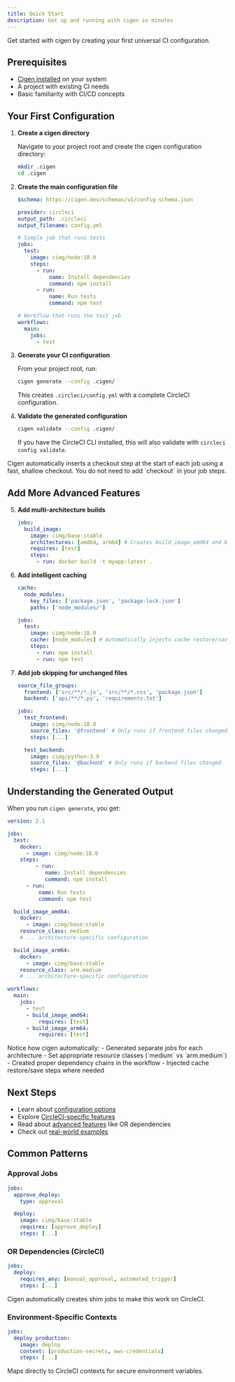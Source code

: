 ```yaml
---
title: Quick Start
description: Get up and running with cigen in minutes
---
```



Get started with cigen by creating your first universal CI configuration.

## Prerequisites

- [Cigen installed](/cigen/installation/) on your system
- A project with existing CI needs
- Basic familiarity with CI/CD concepts

## Your First Configuration

<Steps>

1. **Create a cigen directory**

   Navigate to your project root and create the cigen configuration directory:

   ```bash
   mkdir .cigen
   cd .cigen
   ```

2. **Create the main configuration file**

   ```yaml title=".cigen/config.yml"
   $schema: https://cigen.dev/schemas/v1/config-schema.json

   provider: circleci
   output_path: .circleci
   output_filename: config.yml

   # Simple job that runs tests
   jobs:
     test:
       image: cimg/node:18.0
       steps:
         - run:
             name: Install dependencies
             command: npm install
         - run:
             name: Run tests
             command: npm test

   # Workflow that runs the test job
   workflows:
     main:
       jobs:
         - test
   ```

3. **Generate your CI configuration**

   From your project root, run:

   ```bash
   cigen generate --config .cigen/
   ```

   This creates `.circleci/config.yml` with a complete CircleCI configuration.

4. **Validate the generated configuration**

   ```bash
   cigen validate --config .cigen/
   ```

   If you have the CircleCI CLI installed, this will also validate with `circleci config validate`.

</Steps>

<Aside type="note">
  Cigen automatically inserts a checkout step at the start of each job using a fast, shallow checkout.
  You do not need to add `checkout` in your job steps.
</Aside>

## Add More Advanced Features

<Steps>

5. **Add multi-architecture builds**

   ```yaml title="Multi-architecture job"
   jobs:
     build_image:
       image: cimg/base:stable
       architectures: [amd64, arm64] # Creates build_image_amd64 and build_image_arm64
       requires: [test]
       steps:
         - run: docker build -t myapp:latest .
   ```

6. **Add intelligent caching**

   ```yaml title="Automatic cache injection"
   cache:
     node_modules:
       key_files: ['package.json', 'package-lock.json']
       paths: ['node_modules/']

   jobs:
     test:
       image: cimg/node:18.0
       cache: [node_modules] # Automatically injects cache restore/save
       steps:
         - run: npm install
         - run: npm test
   ```

7. **Add job skipping for unchanged files**

   ```yaml title="Smart job skipping"
   source_file_groups:
     frontend: ['src/**/*.js', 'src/**/*.css', 'package.json']
     backend: ['api/**/*.py', 'requirements.txt']

   jobs:
     test_frontend:
       image: cimg/node:18.0
       source_files: '@frontend' # Only runs if frontend files changed
       steps: [...]

     test_backend:
       image: cimg/python:3.9
       source_files: '@backend' # Only runs if backend files changed
       steps: [...]
   ```

</Steps>

## Understanding the Generated Output

When you run `cigen generate`, you get:

```yaml title=".circleci/config.yml"
version: 2.1

jobs:
  test:
    docker:
      - image: cimg/node:18.0
    steps:
         - run:
            name: Install dependencies
            command: npm install
      - run:
          name: Run tests
          command: npm test

  build_image_amd64:
    docker:
      - image: cimg/base:stable
    resource_class: medium
    # ... architecture-specific configuration

  build_image_arm64:
    docker:
      - image: cimg/base:stable
    resource_class: arm.medium
    # ... architecture-specific configuration

workflows:
  main:
    jobs:
      - test
      - build_image_amd64:
          requires: [test]
      - build_image_arm64:
          requires: [test]
```

<Aside type="tip">
  Notice how cigen automatically: - Generated separate jobs for each
  architecture - Set appropriate resource classes (`medium` vs `arm.medium`) -
  Created proper dependency chains in the workflow - Injected cache restore/save
  steps where needed
</Aside>

## Next Steps

- Learn about [configuration options](/cigen/configuration/overview/)
- Explore [CircleCI-specific features](/cigen/providers/circleci/)
- Read about [advanced features](/cigen/advanced/multi-arch/) like OR dependencies
- Check out [real-world examples](/cigen/examples/)

## Common Patterns

### Approval Jobs

```yaml
jobs:
  approve_deploy:
    type: approval

  deploy:
    image: cimg/base:stable
    requires: [approve_deploy]
    steps: [...]
```

### OR Dependencies (CircleCI)

```yaml
jobs:
  deploy:
    requires_any: [manual_approval, automated_trigger]
    steps: [...]
```

Cigen automatically creates shim jobs to make this work on CircleCI.

### Environment-Specific Contexts

```yaml
jobs:
  deploy_production:
    image: deploy
    context: [production-secrets, aws-credentials]
    steps: [...]
```

Maps directly to CircleCI contexts for secure environment variables.

